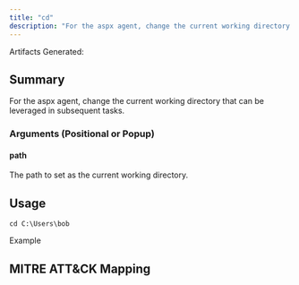 ```yaml
---
title: "cd"
description: "For the aspx agent, change the current working directory that can be leveraged in subsequent tasks."
---
```


<Info>
Artifacts Generated: 
</Info>

## Summary

For the aspx agent, change the current working directory that can be leveraged in subsequent tasks.

### Arguments (Positional or Popup)

#### path
The path to set as the current working directory.

## Usage
```
cd C:\Users\bob
```

Example


## MITRE ATT&CK Mapping
